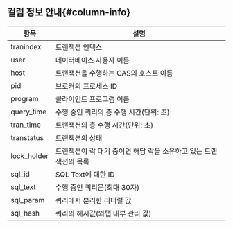 ## 컬럼 정보 안내{#column-info}

| 항목 | 설명 |
| -- | -- |
| tranindex | 트랜잭션 인덱스 |
| user | 데이터베이스 사용자 이름 |
| host | 트랜잭션을 수행하는 CAS의 호스트 이름 |
| pid | 브로커의 프로세스 ID |
| program | 클라이언트 프로그램 이름 |
| query_time | 수행 중인 쿼리의 총 수행 시간(단위: 초) |
| tran_time | 트랜잭션의 총 수행 시간(단위: 초) |
| transtatus | 트랜잭션의 상태 |
| lock_holder | 트랜잭션이 락 대기 중이면 해당 락을 소유하고 있는 트랜잭션의 목록 |
| sql_id | SQL Text에 대한 ID |
| sql_text | 수행 중인 쿼리문(최대 30자) |
| sql_param | 쿼리에서 분리한 리터럴 값 |
| sql_hash | 쿼리의 해시값(와탭 내부 관리 값) |
